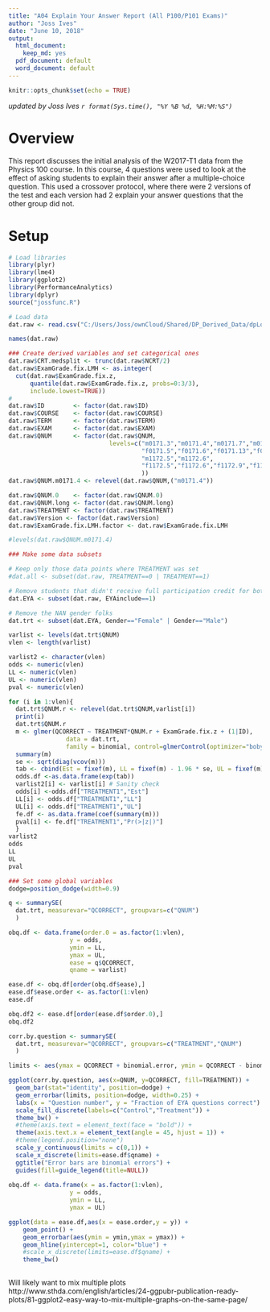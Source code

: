 ```yaml
---
title: "A04 Explain Your Answer Report (All P100/P101 Exams)"
author: "Joss Ives"
date: "June 10, 2018"
output:
  html_document:
    keep_md: yes
  pdf_document: default
  word_document: default
---
```


```r
knitr::opts_chunk$set(echo = TRUE)
```

*updated by Joss Ives `r format(Sys.time(), "%Y %B %d, %H:%M:%S")`*

# Overview
This report discusses the initial analysis of the W2017-T1 data from the Physics 100 course. In this course, 4 questions were used to look at the effect of asking students to explain their answer after a multiple-choice question. This used a crossover protocol, where there were 2 versions of the test and each version had 2 explain your answer questions that the other group did not. 

# Setup

```r
# Load libraries
library(plyr)
library(lme4)
library(ggplot2)
library(PerformanceAnalytics)
library(dplyr)
source("jossfunc.R")
```

```r
# Load data
dat.raw <- read.csv("C:/Users/Joss/ownCloud/Shared/DP_Derived_Data/dpLogisticDat_all.csv")
```

```r
names(dat.raw)
```

```r
### Create derived variables and set categorical ones
dat.raw$CRT.medsplit <- trunc(dat.raw$NCRT/2)
dat.raw$ExamGrade.fix.LMH <- as.integer(
  cut(dat.raw$ExamGrade.fix.z, 
      quantile(dat.raw$ExamGrade.fix.z, probs=0:3/3), 
      include.lowest=TRUE))
#
dat.raw$ID        <- factor(dat.raw$ID)
dat.raw$COURSE    <- factor(dat.raw$COURSE)
dat.raw$TERM      <- factor(dat.raw$TERM)
dat.raw$EXAM      <- factor(dat.raw$EXAM)
dat.raw$QNUM      <- factor(dat.raw$QNUM, 
                            levels=c("m0171.3","m0171.4","m0171.7","m0171.8",
                                     "f0171.5","f0171.6","f0171.13","f0171.14",
                                     "m1172.5","m1172.6",
                                     "f1172.5","f1172.6","f1172.9","f1172.10"
                                     ))
dat.raw$QNUM.m0171.4 <- relevel(dat.raw$QNUM,("m0171.4"))

dat.raw$QNUM.0    <- factor(dat.raw$QNUM.0)
dat.raw$QNUM.long <- factor(dat.raw$QNUM.long)
dat.raw$TREATMENT <- factor(dat.raw$TREATMENT)
dat.raw$Version <- factor(dat.raw$Version)
dat.raw$ExamGrade.fix.LMH.factor <- dat.raw$ExamGrade.fix.LMH

```

```r
#levels(dat.raw$QNUM.m0171.4)
```


```r
### Make some data subsets

# Keep only those data points where TREATMENT was set
#dat.all <- subset(dat.raw, TREATMENT==0 | TREATMENT==1)

# Remove students that didn't receive full participation credit for both EYA questions
dat.EYA <- subset(dat.raw, EYAinclude==1)

# Remove the NAN gender folks
dat.trt <- subset(dat.EYA, Gender=="Female" | Gender=="Male")
```


```r
varlist <- levels(dat.trt$QNUM)
vlen <- length(varlist)

varlist2 <- character(vlen)
odds <- numeric(vlen)
LL <- numeric(vlen)
UL <- numeric(vlen)
pval <- numeric(vlen)

for (i in 1:vlen){
  dat.trt$QNUM.r <- relevel(dat.trt$QNUM,varlist[i])
  print(i)
  dat.trt$QNUM.r
  m <- glmer(QCORRECT ~ TREATMENT*QNUM.r + ExamGrade.fix.z + (1|ID), 
                data = dat.trt, 
                family = binomial, control=glmerControl(optimizer="bobyqa"))
  summary(m)
  se <- sqrt(diag(vcov(m)))
  tab <- cbind(Est = fixef(m), LL = fixef(m) - 1.96 * se, UL = fixef(m) + 1.96 *se)
  odds.df <-as.data.frame(exp(tab))
  varlist2[i] <- varlist[i] # Sanity check
  odds[i] <-odds.df["TREATMENT1","Est"]
  LL[i] <- odds.df["TREATMENT1","LL"]
  UL[i] <- odds.df["TREATMENT1","UL"]
  fe.df <- as.data.frame(coef(summary(m)))
  pval[i] <- fe.df["TREATMENT1","Pr(>|z|)"]
  }
varlist2
odds
LL
UL
pval
```

```r
### Set some global variables
dodge=position_dodge(width=0.9)
```


```r
q <- summarySE(
  dat.trt, measurevar="QCORRECT", groupvars=c("QNUM")
  )

obq.df <- data.frame(order.0 = as.factor(1:vlen),
                 y = odds,
                 ymin = LL,
                 ymax = UL,
                 ease = q$QCORRECT,
                 qname = varlist)

ease.df <- obq.df[order(obq.df$ease),]
ease.df$ease.order <- as.factor(1:vlen)
ease.df

obq.df2 <- ease.df[order(ease.df$order.0),]
obq.df2
```


```r
corr.by.question <- summarySE(
  dat.trt, measurevar="QCORRECT", groupvars=c("TREATMENT","QNUM")
  )

limits <- aes(ymax = QCORRECT + binomial.error, ymin = QCORRECT - binomial.error)

ggplot(corr.by.question, aes(x=QNUM, y=QCORRECT, fill=TREATMENT)) +
  geom_bar(stat="identity", position=dodge) + 
  geom_errorbar(limits, position=dodge, width=0.25) +
  labs(x = "Question number", y = "Fraction of EYA questions correct") +
  scale_fill_discrete(labels=c("Control","Treatment")) +
  theme_bw() + 
  #theme(axis.text = element_text(face = "bold")) + 
  theme(axis.text.x = element_text(angle = 45, hjust = 1)) +
  #theme(legend.position="none")
  scale_y_continuous(limits = c(0,1)) +
  scale_x_discrete(limits=ease.df$qname) +
  ggtitle("Error bars are binomial errors") + 
  guides(fill=guide_legend(title=NULL))
  
obq.df <- data.frame(x = as.factor(1:vlen),
                 y = odds,
                 ymin = LL,
                 ymax = UL)

ggplot(data = ease.df,aes(x = ease.order,y = y)) + 
    geom_point() + 
    geom_errorbar(aes(ymin = ymin,ymax = ymax)) +
    geom_hline(yintercept=1, color="blue") +
    #scale_x_discrete(limits=ease.df$qname) +
    theme_bw() 
    

```

Will likely want to mix multiple plots http://www.sthda.com/english/articles/24-ggpubr-publication-ready-plots/81-ggplot2-easy-way-to-mix-multiple-graphs-on-the-same-page/

